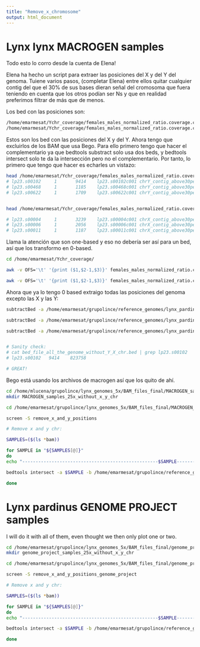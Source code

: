 ```yaml
---
title: "Remove_x_chromosome"
output: html_document
---
```


# Lynx lynx MACROGEN samples

Todo esto lo corro desde la cuenta de Elena! 

Elena ha hecho un script para extraer las posiciones del X y del Y del genoma. Tuiene varios pasos, (completar Elena) entre ellos quitar cualquier contig del que el 30% de sus bases dieran señal del cromosoma que fuera teniendo en cuenta que los otros podían ser Ns y que en realidad preferimos filtrar de más que de menos.

Los bed con las posiciones son:

```bash

/home/emarmesat/Ychr_coverage/females_males_normalized_ratio.coverage.contig.filteredY.lax.percontig.Ychr-above30.bed
/home/emarmesat/Ychr_coverage/females_males_normalized_ratio.coverage.contig.filteredX.percontig.Xchr-above30.bed

```

Estos son los bed con las posiciones del X y del Y. Ahora tengo que excluirlos de los BAM que usa Bego. Para ello primero tengo que hacer el complementario ya que bedtools substract solo usa dos beds, y bedtools intersect solo te da la intersección pero no el complementario. Por tanto, lo primero que tengo que hacer es echarles un vistazo:

```bash

head /home/emarmesat/Ychr_coverage/females_males_normalized_ratio.coverage.contig.filteredY.lax.percontig.Ychr-above30.bed
# lp23.s00102     1       9414    lp23.s00102c001 chrY_contig_above30per
# lp23.s00468     1       1185    lp23.s00468c001 chrY_contig_above30per
# lp23.s00622     1       1709    lp23.s00622c001 chrY_contig_above30per


head /home/emarmesat/Ychr_coverage/females_males_normalized_ratio.coverage.contig.filteredX.percontig.Xchr-above30.bed

# lp23.s00004     1       3239    lp23.s00004c001 chrX_contig_above30per
# lp23.s00006     1       2056    lp23.s00006c001 chrX_contig_above30per
# lp23.s00011     1       1187    lp23.s00011c001 chrX_contig_above30per

```

Llama la atención que son one-based y eso no debería ser así para un bed, así que los transformo en 0-based. 


```bash

cd /home/emarmesat/Ychr_coverage/

awk -v OFS='\t' '{print ($1,$2-1,$3)}' females_males_normalized_ratio.coverage.contig.filteredY.lax.percontig.Ychr-above30.bed > females_males_normalized_ratio.coverage.contig.filteredY.lax.percontig.Ychr-above30.0based.bed

awk -v OFS='\t' '{print ($1,$2-1,$3)}' females_males_normalized_ratio.coverage.contig.filteredX.percontig.Xchr-above30.bed >  females_males_normalized_ratio.coverage.contig.filteredX.percontig.Xchr-above30.0based.bed

```


Ahora que ya lo tengo 0 based extraigo todas las posiciones del genoma excepto las X y las Y:

```bash

subtractBed -a /home/emarmesat/grupolince/reference_genomes/lynx_pardinus_genome/bed_file_all_the_genome.bed -b /home/emarmesat/Ychr_coverage/females_males_normalized_ratio.coverage.contig.filteredY.lax.percontig.Ychr-above30.0based.bed > /home/emarmesat/grupolince/reference_genomes/lynx_pardinus_genome/bed_file_all_the_genome_without_Y_chr.bed

subtractBed -a /home/emarmesat/grupolince/reference_genomes/lynx_pardinus_genome/bed_file_all_the_genome.bed -b /home/emarmesat/Ychr_coverage/females_males_normalized_ratio.coverage.contig.filteredX.percontig.Xchr-above30.0based.bed > /home/emarmesat/grupolince/reference_genomes/lynx_pardinus_genome/bed_file_all_the_genome_without_X_chr.bed

subtractBed -a /home/emarmesat/grupolince/reference_genomes/lynx_pardinus_genome/bed_file_all_the_genome_without_Y_chr.bed -b /home/emarmesat/Ychr_coverage/females_males_normalized_ratio.coverage.contig.filteredX.percontig.Xchr-above30.0based.bed > /home/emarmesat/grupolince/reference_genomes/lynx_pardinus_genome/bed_file_all_the_genome_without_Y_X_chr.bed


# Sanity check: 
# cat bed_file_all_the_genome_without_Y_X_chr.bed | grep lp23.s00102
# lp23.s00102	9414	823758

# GREAT!

```


Bego está usando los archivos de macrogen así que los quito de ahí. 

```bash

cd /home/mlucena/grupolince/lynx_genomes_5x/BAM_files_final/MACROGEN_samples_25x
mkdir MACROGEN_samples_25x_without_x_y_chr

cd /home/emarmesat/grupolince/lynx_genomes_5x/BAM_files_final/MACROGEN_samples_25x/

screen -S remove_x_and_y_positions

# Remove x and y chr:

SAMPLES=($(ls *bam))

for SAMPLE in "${SAMPLES[@]}"
do
echo "---------------------------------------------------$SAMPLE---------------------------------------------------"

bedtools intersect -a $SAMPLE -b /home/emarmesat/grupolince/reference_genomes/lynx_pardinus_genome/bed_file_all_the_genome_without_Y_X_chr.bed > /home/emarmesat/grupolince/lynx_genomes_5x/BAM_files_final/MACROGEN_samples_25x/MACROGEN_samples_25x_without_x_y_chr/${SAMPLE/.bam/_without_x_y_chr.bam}

done


```


# Lynx pardinus GENOME PROJECT samples

I will do it with all of them, even thought we then only plot one or two. 

```bash
cd /home/emarmesat/grupolince/lynx_genomes_5x/BAM_files_final/genome_project_samples_25x
mkdir genome_project_samples_25x_without_x_y_chr

cd /home/emarmesat/grupolince/lynx_genomes_5x/BAM_files_final/genome_project_samples_25x

screen -S remove_x_and_y_positions_genome_project

# Remove x and y chr:

SAMPLES=($(ls *bam))

for SAMPLE in "${SAMPLES[@]}"
do
echo "---------------------------------------------------$SAMPLE---------------------------------------------------"

bedtools intersect -a $SAMPLE -b /home/emarmesat/grupolince/reference_genomes/lynx_pardinus_genome/bed_file_all_the_genome_without_Y_X_chr.bed > /home/emarmesat/grupolince/lynx_genomes_5x/BAM_files_final/genome_project_samples_25x/genome_project_samples_25x_without_x_y_chr/${SAMPLE/.bam/_without_x_y_chr.bam}

done


```

